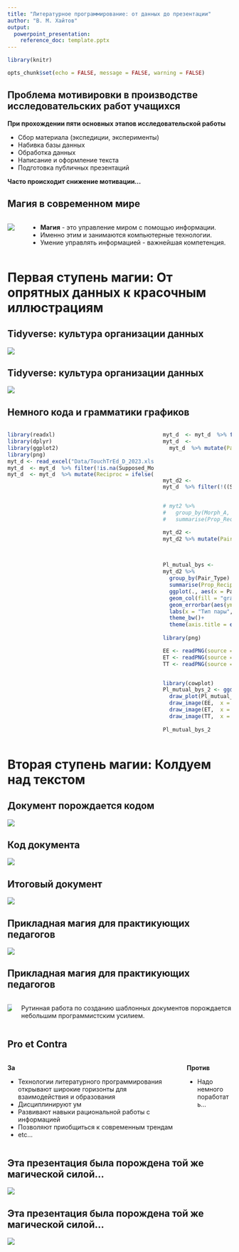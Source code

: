 ```yaml
---
title: "Литературное программирование: от данных до презентации"
author: "В. М. Хайтов"
output:
  powerpoint_presentation:
    reference_doc: template.pptx
---
```


```r
library(knitr)

opts_chunk$set(echo = FALSE, message = FALSE, warning = FALSE)

```

## Проблема мотивировки в производстве исследовательских работ учащихся

**При прохождении пяти основных этапов исследовательской работы**

- Сбор материала (экспедиции, эксперименты)
- Набивка базы данных 
- Обработка данных
- Написание и оформление текста
- Подготовка публичных презентаций

**Часто происходит снижение мотивации...**




## Магия в современном мире

:::::{.columns}
:::{.column}

![](Images/Potter.png)

:::

:::{.column}
- **Магия** - это управление миром с помощью информации.
- Именно этим и занимаются компьютерные технологии.
- Умение управлять информацией - важнейшая компетенция.

:::

::::::::::::::

# Первая ступень магии: От опрятных данных к красочным иллюстрациям

## Tidyverse: культура организации данных

![](Images/tidy.png)


## Tidyverse: культура организации данных

![](Images/tidy_R.png)


## Немного кода и грамматики графиков

:::::::::::{.columns}

:::{.column}

```r

library(readxl)
library(dplyr)
library(ggplot2)
library(png)
myt_d <- read_excel("Data/TouchTrEd_D_2023.xlsx", na = "NA")
myt_d  <- myt_d  %>% filter(!is.na(Supposed_Morph_A))
myt_d  <- myt_d  %>% mutate(Reciproc = ifelse(Reciprocal_threads == "0", "No", "Present"), Total_Bys_A =  To_Substr_A + To_mate_A, Total_Bys_B = To_Substr_B + To_mate_B, Prop_to_Mate_A = To_mate_A/Total_Bys_A, Prop_to_Mate_B = To_mate_B/Total_Bys_B)

```

:::

:::{.column}
```r
myt_d  <- myt_d  %>% filter(Experiment_Type == "Field")
myt_d  <-
  myt_d  %>% mutate(Pair_Type = case_when(Morph_A == "t" & Morph_B == "t" ~ "TT",
                                        Morph_A == "e" & Morph_B == "e" ~ "EE",
                                        Morph_A == "t" & Morph_B == "e" |  Morph_A == "e" & Morph_B == "t"  ~ "ET") )


myt_d2 <-
myt_d  %>% filter(!((Supposed_Morph_A != Morph_A)|(Supposed_Morph_B != Morph_B)) )


# myt2 %>%
#   group_by(Morph_A, Morph_B) %>%
#   summarise(Prop_Reciproc = mean(Reciproc == "Present"))

myt_d2 <-
myt_d2 %>% mutate(Pair_Type = case_when(Morph_A == "t" & Morph_B == "t" ~ "TT",
                                      Morph_A == "e" & Morph_B == "e" ~ "EE",
                                      Morph_A == "t" & Morph_B == "e" |  Morph_A == "e" & Morph_B == "t"  ~ "ET") )

Pl_mutual_bys <- 
myt_d2 %>%
  group_by(Pair_Type) %>%
  summarise(Prop_Reciproc = mean(Reciproc == "Present"), N = n(), SE = sqrt(Prop_Reciproc*(1-Prop_Reciproc)/N)) %>%
  ggplot(., aes(x = Pair_Type, y = Prop_Reciproc)) +
  geom_col(fill = "gray", color = "gray20") +
  geom_errorbar(aes(ymin = Prop_Reciproc -  SE, ymax = Prop_Reciproc +  SE), width = 0.2) +
  labs(x = "Тип пары", y = "Частота 'Проникающего' биссуса")  + 
  theme_bw()+
  theme(axis.title = element_text(size = 15))
  
library(png)  

EE <- readPNG(source = "Images/EE.png")
ET <- readPNG(source = "Images/ET.png")
TT <- readPNG(source = "Images/TT.png")


library(cowplot)
Pl_mutual_bys_2 <- ggdraw() +
  draw_plot(Pl_mutual_bys) +
  draw_image(EE,  x = -0.22, y = -0.29, scale = .2) +
  draw_image(ET,  x = 0.06, y = -0.29, scale = .2) +
  draw_image(TT,  x = 0.33, y = -0.29, scale = .2) 
  
Pl_mutual_bys_2


```
:::
::::::::::


# Вторая ступень магии: Колдуем над текстом

## Документ порождается кодом

![](Images/markdown.png)


## Код документа

![](Images/RMD_example.png)

## Итоговый документ

![](Images/document_example.png)

## Прикладная магия для практикующих педагогов


![](Images/KTP_generator_code.png)

## Прикладная магия для практикующих педагогов

::::{.columns}

:::{.column}

![](Images/KTP_page.png)

:::

:::{.column}

Рутинная работа по созданию шаблонных документов порождается небольшим программистским усилием.

:::

::::::::::

## Pro et Contra

:::::::::{.columns}
:::{.column}
**За**

- Технологии литературного программирования открывают широкие горизонты для взаимодействия и образования
- Дисциплинируют ум
- Развивают навыки рациональной работы с информацией
- Позволяют приобщиться к современным трендам
- etc...

:::



:::{.column}
**Против**

- Надо немного поработать...
:::
::::::::::





## Эта презентация была порождена той же магической силой...

![](Images/Presentation_example.png)

## Эта презентация была порождена той же магической силой...

![](Images/Presentation_example_final.png)
